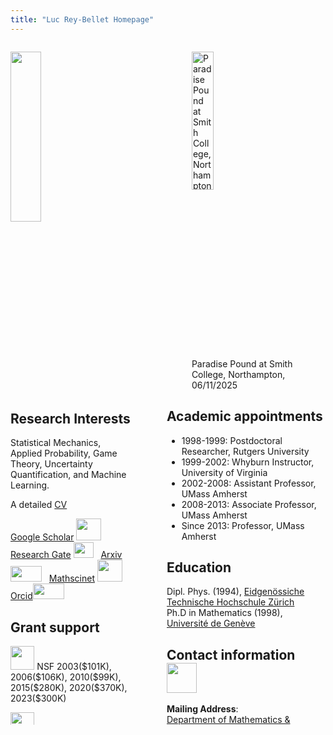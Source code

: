 ```yaml
---
title: "Luc Rey-Bellet Homepage"
---
```


:::: {.columns}

::: {.column width="42%"}

![](/images/luc.png){fig-align="center" width=50%}


## Research Interests

Statistical Mechanics, Applied Probability, Game Theory, Uncertainty Quantification, and Machine Learning.  

A detailed [CV](https://people.math.umass.edu/%7Elr7q/ps_files/curriculum.pdf)

[Google Scholar](http://scholar.google.com/citations?user=GElhocQAAAAJ&amp;hl=en) <img src="images/GoogleScholar.jpeg" width="40" height="35" > &nbsp;
[Research Gate](http://www.researchgate.net/profile/Luc_Rey-Bellet)    <img src="images/ResearchGate.png" width="32" height="25" >  &nbsp;
[Arxiv](https://arxiv.org/search/?query=rey-bellet&amp;searchtype=author&amp;source=header)  <img src="images/ArXiv.png" width="50" height="25" > &nbsp;
[Mathscinet](https://mathscinet.ams.org/mathscinet/MRAuthorID/614960) <img src="images/MathSciNet.png" width="40" height="35" > &nbsp;
[Orcid](https://orcid.org/0000-0003-1166-8957)<img src="images/ORCID.jpeg" width="50" height="25" ></p>

## Grant support

![](/images/NSF_Logo.png){width=0.4in} NSF 2003($101K), 2006($106K), 2010($99K), 2015($280K), 2020($370K), 2023($300K)

![](/images/AFOSR.jpeg){width=0.4in} AFOSR 2019($900K), 2021($1.950M)

![](/images/DOE.png){width=0.4in} DOE 2016($900K) 



:::

::: {.column width="3%"}
<!-- empty column to create gap -->
:::

::: {.column width="55%"}

![Paradise Pound at Smith College, Northampton, 06/11/2025](/images/IMG_9611.jpg){fig-align="center" width=45% fig-alt="A drawing of an elephant."}

## Academic appointments

+ 1998-1999: Postdoctoral Researcher, Rutgers University
+ 1999-2002: Whyburn Instructor, University of Virginia
+ 2002-2008: Assistant Professor, UMass Amherst 
+ 2008-2013: Associate Professor, UMass Amherst 
+ Since 2013: Professor, UMass Amherst 


## Education  

Dipl. Phys. (1994), [Eidgenössiche Technische Hochschule Zürich ](https://www.ethz.ch)  
Ph.D in Mathematics (1998), [Université de Genève](https://www.unige.ch)



## Contact information   ![](images/Umass.png){width=0.5in}  

**Mailing Address**:  
[Department of Mathematics &amp; Statistics](https://www.math.umass.edu)  
Lederle Graduate Research Tower  
[University of Massachusetts](https://www.umass.edu)  
710 N. Pleasant Street  
Amherst, MA 01003-9305, USA  

**Office:** LGRT 1423 K  
**Office Phone:** 413 545 6020  
**Email:** <luc@cns.umass.edu> or  <luc.reybellet@gmail.com>  
**Website:** <https://luc-umass.github.io>

:::

::::


